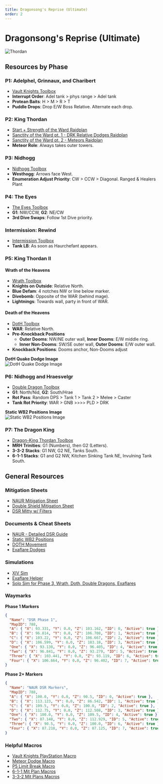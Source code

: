 ```yaml
---
title: Dragonsong's Reprise (Ultimate)
order: 2
---
```


# Dragonsong's Reprise (Ultimate)

![Thordan](/images/thumbnails/ultimate/Thordan.png)

## Resources by Phase

### P1: Adelphel, Grinnaux, and Charibert

- [Vault Knights Toolbox](https://ff14.toolboxgaming.space/?id=802461081524561&preview=1#1)
- **Interrupt Order**: Adel tank > phys range > Adel tank  
- **Protean Baits**: H > M > R > T  
- **Puddle Drops**: Drop E/W Boss Relative. Alternate each drop.

### P2: King Thordan

- [Start + Strength of the Ward Raidplan](https://raidplan.io/plan/NDX-6bF2djrDMB-v)  
- [Sanctity of the Ward pt. 1 - DRK Relative Dodges Raidplan](https://raidplan.io/plan/2CYKJu6IHzBdolZu)  
- [Sanctity of the Ward pt. 2 - Meteors Raidplan](https://raidplan.io/plan/Src8CpFxCAUUuZEM)  
- **Meteor Role**: Always takes outer towers.

### P3: Nidhogg

- [Nidhogg Toolbox](https://ff14.toolboxgaming.space/?id=267799249146271&preview=1)  
- **Westhogg**: Arrows face West.  
- **Enumeration Adjust Priority**: CW > CCW > Diagonal. Ranged & Healers Plant

### P4: The Eyes

- [The Eyes Toolbox](https://ff14.toolboxgaming.space/?id=613699253336171&preview=1)  
- **G1**: NW/CCW, **G2**: NE/CW  
- **3rd Dive Swaps**: Follow 1st Dive priority.

### Intermission: Rewind

- [Intermission Toolbox](https://ff14.toolboxgaming.space/?id=999851866521561&preview=1)  
- **Tank LB**: As soon as Haurchefant appears.

### P5: King Thordan II

#### Wrath of the Heavens

- [Wrath Toolbox](https://ff14.toolboxgaming.space/?id=514795714993271&preview=1)  
- **Knights on Outside**: Relative North.  
- **Blue Defam**: 4 notches NW or line below marker.  
- **Divebomb**: Opposite of the WAR (behind mage).  
- **Lightnings**: Towards wall, party in front of WAR.

#### Death of the Heavens

- [DotH Toolbox](https://ff14.toolboxgaming.space/?id=414790163993271&preview=1)  
- **WAR**: Relative North.  
- **Pre-Knockback Positions**
  - **Outer Dooms**: NW/NE outer wall, **Inner Dooms**: E/W middle ring.
  - **Inner Non-Dooms**: SW/SE outer wall, **Outer Dooms**: E/W outer wall.
- **Knockback Positions**: Dooms anchor, Non-Dooms adjust

**DotH Quake Dodge Image**  
![DotH Quake Dodge Image](/images/ultimates/dsr/doth-quake.png)

### P6: Nidhogg and Hraesvelgr

- [Double Dragon Toolbox](https://ff14.toolboxgaming.space/?id=426762112878561&preview=1)  
- **G1**: North/Nid, **G2**: South/Hrae  
- **Rot Pass**: Random DPS > Tank 1 > Tank 2 > Melee > Caster  
- **Tank Rot Priority**: WAR > GNB >>>> PLD > DRK

**Static WB2 Positions Image**  
![Static WB2 Positions Image](/images/ultimates/dsr/static-wb2.png)

### P7: The Dragon King

- [Dragon-King Thordan Toolbox](https://ff14.toolboxgaming.space/?id=448767858029561&preview=1)  
- **MRH Trinities**: G1 (Numbers), then G2 (Letters).  
- **3-3-2 Stacks**: G1 NW, G2 NE, Tanks South.  
- **6-1-1 Stacks**: G1 and G2 NW, Kitchen Sinking Tank NE, Invulning Tank South.

## General Resources

### Mitigation Sheets

- [NAUR Mitigation Sheet](https://tinyurl.com/naur-dsr-mit)  
- [Double Shield Mitigation Sheet](https://tinyurl.com/dsr-double-shield)  
- [DSR Mitty w/ Filters](https://tinyurl.com/dsrmitty-filters)

### Documents & Cheat Sheets

- [NAUR - Detailed DSR Guide](https://docs.google.com/document/d/1QHG3AFZ2yGZV5dgXmqvrz-F4wjsAroHTk-cnkuD32Iw/edit?usp=sharing)  
- [Static WB2 Positions](https://github.com/naurffxiv/assets/blob/main/Toolbox%20Resources/DSR/StaticWB2Positions2.0.png?raw=true)  
- [DOTH Movement](https://raw.githubusercontent.com/naurffxiv/assets/main/Toolbox%20Resources/DSR/DOTHQuakeDodges.png)  
- [Exaflare Dodges](https://raw.githubusercontent.com/naurffxiv/assets/main/Toolbox%20Resources/DSR/DSRExaflareMovement.png)

### Simulations

- [XIV Sim](https://www.xivsim.com/dru/)  
- [Exaflare Helper](https://caffinate.itch.io/exaflares)  
- [Solo Sim for Phase 3, Wrath, Doth, Double Dragons, Exaflares](https://github.com/WCGH/Dragonsong-Sim/releases)

### Waymarks

**Phase 1 Markers**

```json
{
  "Name": "DSR Phase 1",
  "MapID": 788,
  "A": { "X": 93.331, "Y": 0.0, "Z": 103.162, "ID": 0, "Active": true },
  "B": { "X": 96.814, "Y": 0.0, "Z": 106.708, "ID": 1, "Active": true },
  "C": { "X": 103.22, "Y": 0.0, "Z": 106.667, "ID": 2, "Active": true },
  "D": { "X": 106.599, "Y": 0.0, "Z": 103.18, "ID": 3, "Active": true },
  "One": { "X": 93.138, "Y": 0.0, "Z": 96.405, "ID": 4, "Active": true },
  "Two": { "X": 96.841, "Y": 0.0, "Z": 93.279, "ID": 5, "Active": true },
  "Three": { "X": 103.441, "Y": 0.0, "Z": 93.119, "ID": 6, "Active": true },
  "Four": { "X": 106.664, "Y": 0.0, "Z": 96.402, "ID": 7, "Active": true }
}
```

**Phase 2+ Markers**

```json
{
  "Name": "NAUR DSR Markers",
  "MapID": 788,
  "A": { "X": 100.0, "Y": 0.0, "Z": 90.5, "ID": 0, "Active": true },
  "B": { "X": 113.123, "Y": 0.0, "Z": 86.542, "ID": 1, "Active": true },
  "C": { "X": 109.5, "Y": 0.0, "Z": 100.0, "ID": 2, "Active": true },
  "D": { "X": 112.75, "Y": 0.0, "Z": 112.508, "ID": 3, "Active": true },
  "One": { "X": 100.0, "Y": 0.0, "Z": 109.5, "ID": 4, "Active": true },
  "Two": { "X": 87.148, "Y": 0.0, "Z": 112.929, "ID": 5, "Active": true },
  "Three": { "X": 90.5, "Y": 0.0, "Z": 100.0, "ID": 6, "Active": true },
  "Four": { "X": 87.218, "Y": 0.0, "Z": 87.125, "ID": 7, "Active": true }
}
```

### Helpful Macros

- [Vault Knights PlayStation Macro](https://na.finalfantasyxiv.com/lodestone/character/27408312/blog/5009018/)  
- [Meteor Dodge Macro](https://na.finalfantasyxiv.com/lodestone/character/32395309/blog/5527284/)  
- [P5 Limit Break Macro](https://na.finalfantasyxiv.com/lodestone/character/32395309/blog/5527287/)  
- [6-1-1 Mit Plan Macros](https://pastebin.com/2dHaS4dh)  
- [3-3-2 Mit Plans Macros](https://pastebin.com/Dq01vvZ4)